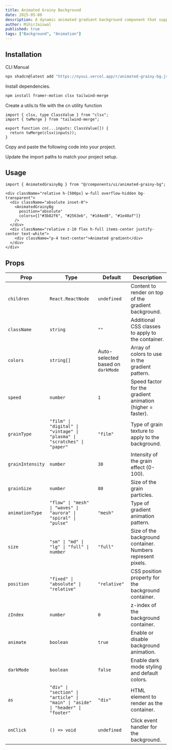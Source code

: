 ```yaml
---
title: Animated Grainy Background
date: 2025-05-08
description: A dynamic animated gradient background component that supports various grainy effects and patterns.
author: MihirJaiswal
published: true
tags: ["Background", "Animation"]
---
```


<ComponentPreview name="animated-grainy-bg-demo" />

## Installation

<Tabs defaultValue="cli">

<TabsList>
  <TabsTrigger value="cli">CLI</TabsTrigger>
  <TabsTrigger value="manual">Manual</TabsTrigger>
</TabsList>
<TabsContent value="cli">

```bash
npx shadcn@latest add "https://nyxui.vercel.app/r/animated-grainy-bg.json"
```

</TabsContent>

<TabsContent value="manual">

<Steps>

<Step>Install dependencies.</Step>

```bash
npm install framer-motion clsx tailwind-merge
```

<Step>Create a utils.ts file with the cn utility function</Step>

```tsx
import { clsx, type ClassValue } from "clsx";
import { twMerge } from "tailwind-merge";

export function cn(...inputs: ClassValue[]) {
  return twMerge(clsx(inputs));
}
```

<Step>Copy and paste the following code into your project.</Step>

<ComponentSource name="animated-grainy-bg" />

<Step>Update the import paths to match your project setup.</Step>

</Steps>

</TabsContent>

</Tabs>

## Usage

```tsx
import { AnimatedGrainyBg } from "@/components/ui/animated-grainy-bg";
```

```tsx
<div className="relative h-[500px] w-full overflow-hidden bg-transparent">
  <div className="absolute inset-0">
    <AnimatedGrainyBg
      position="absolute"
      colors={["#3b82f6", "#2563eb", "#1d4ed8", "#1e40af"]}
    />
  </div>
  <div className="relative z-10 flex h-full items-center justify-center text-white">
    <div className="p-4 text-center">Animated gradient</div>
  </div>
</div>
```

## Props

| Prop             | Type                                                                              | Default    | Description                                                                    |
| ---------------- | --------------------------------------------------------------------------------- | ---------- | ------------------------------------------------------------------------------ |
| `children`       | `React.ReactNode`                                                                 | `undefined` | Content to render on top of the gradient background.                          |
| `className`      | `string`                                                                          | `""`       | Additional CSS classes to apply to the container.                             |
| `colors`         | `string[]`                                                                        | Auto-selected based on `darkMode` | Array of colors to use in the gradient pattern.                               |
| `speed`          | `number`                                                                          | `1`        | Speed factor for the gradient animation (higher = faster).                    |
| `grainType`      | `"film" \| "digital" \| "vintage" \| "plasma" \| "scratches" \| "paper"`        | `"film"`   | Type of grain texture to apply to the background.                             |
| `grainIntensity` | `number`                                                                          | `30`       | Intensity of the grain effect (0-100).                                        |
| `grainSize`      | `number`                                                                          | `80`       | Size of the grain particles.                                                  |
| `animationType`  | `"flow" \| "mesh" \| "waves" \| "aurora" \| "spiral" \| "pulse"`                | `"mesh"`   | Type of gradient animation pattern.                                           |
| `size`           | `"sm" \| "md" \| "lg" \| "full" \| number`                                       | `"full"`   | Size of the background container. Numbers represent pixels.                   |
| `position`       | `"fixed" \| "absolute" \| "relative"`                                            | `"relative"` | CSS position property for the background container.                           |
| `zIndex`         | `number`                                                                          | `0`        | z-index of the background container.                                          |
| `animate`        | `boolean`                                                                         | `true`     | Enable or disable background animation.                                       |
| `darkMode`       | `boolean`                                                                         | `false`    | Enable dark mode styling and default colors.                                 |
| `as`             | `"div" \| "section" \| "article" \| "main" \| "aside" \| "header" \| "footer"`  | `"div"`    | HTML element to render as the container.                                     |
| `onClick`        | `() => void`                                                                      | `undefined` | Click event handler for the background.                                       |
